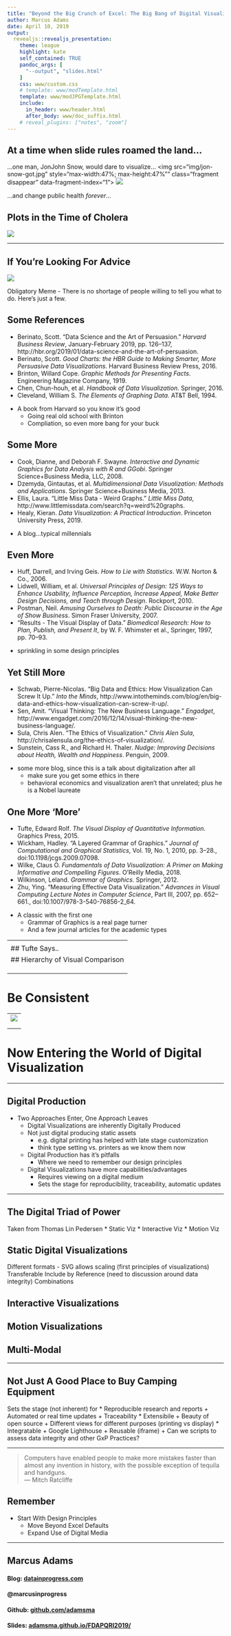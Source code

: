 ```yaml
---
title: "Beyond the Big Crunch of Excel: The Big Bang of Digital Visualizations"
author: Marcus Adams
date: April 10, 2019
output: 
  revealjs::revealjs_presentation:
    theme: league
    highlight: kate
    self_contained: TRUE
    pandoc_args: [
      "--output", "slides.html"
    ]
    css: www/custom.css
    # template: www/modTemplate.html
    template: www/modJPGTemplate.html
    include:
      in_header: www/header.html
      after_body: www/doc_suffix.html
    # reveal_plugins: ["notes", "zoom"]
---
```


<section class="titleslide level1">

<h1>At a time when slide rules roamed the land...</h1>

<p class="fragment fade-up" data-fragment-index="0">
  ...one man, 
	<span class="fragment strike-red" data-fragment-index="1">Jon</span><span 
		class="fragment insert-right" data-fragment-index="1">John</span>
	Snow, would dare to visualize...
  <img src="img/jon-snow-got.jpg" style="max-width:47%; max-height:47%"" class="fragment disappear" data-fragment-index="1">
  <img src="img/john-snow.jpg" class="fragment appear" style="max-width:47%; max-height:47%" data-fragment-index="1">
</p>



<p class="fragment fade-up" data-fragment-index="3">
  ...and change public health *forever*...
</p>

## Plots in the Time of Cholera

![](img/snow_map.png){style="max-width:65%; max-height:65%"}
</section>

-------------------------------------------------------------------------------

<section class="titleslide level1">
<h1>If You're Looking For Advice</h1>

![](img/obligatory-meme.png)

<aside class = "notes">
  Obligatory Meme - There is no shortage of people willing to tell you what to do. Here's just a few.
</aside>

## Some References

* Berinato, Scott. “Data Science and the Art of Persuasion.” *Harvard Business Review*, January-February 2019, pp. 126–137, http://hbr.org/2019/01/data-science-and-the-art-of-persuasion.
* Berinato, Scott. *Good Charts: the HBR Guide to Making Smarter, More Persuasive Data Visualizations*. Harvard Business Review Press, 2016.
* Brinton, Willard Cope. *Graphic Methods for Presenting Facts*. Engineering Magazine Company, 1919.
* Chen, Chun-houh, et al. *Handbook of Data Visualization*. Springer, 2016.
* Cleveland, William S. *The Elements of Graphing Data*. AT&T Bell, 1994.

<aside class = "notes">
  * A book from Harvard so you know it's good
  * Going real old school with Brinton
  * Compliation, so even more bang for your buck
</aside>

## Some More

* Cook, Dianne, and Deborah F. Swayne. *Interactive and Dynamic Graphics for Data Analysis with R and GGobi*. Springer Science+Business Media, LLC, 2008.
* Dzemyda, Gintautas, et al. *Multidimensional Data Visualization: Methods and Applications*. Springer Science+Business Media, 2013.
* Ellis, Laura. “Little Miss Data - Weird Graphs.” *Little Miss Data*, http://www.littlemissdata.com/search?q=weird%20graphs.
* Healy, Kieran. *Data Visualization: A Practical Introduction*. Princeton University Press, 2019.

<aside class = "notes">
  * A blog...typical millennials
</aside>

## Even More

* Huff, Darrell, and Irving Geis. *How to Lie with Statistics*. W.W. Norton & Co., 2006.
* Lidwell, William, et al. *Universal Principles of Design: 125 Ways to Enhance Usability, Influence Perception, Increase Appeal, Make Better Design Decisions, and Teach through Design*. Rockport, 2010.
* Postman, Neil. *Amusing Ourselves to Death: Public Discourse in the Age of Show Business*. Simon Fraser University, 2007.
* “Results - The Visual Display of Data.” *Biomedical Research: How to Plan, Publish, and Present It*, by W. F. Whimster et al., Springer, 1997, pp. 70–93.

<aside class = "notes">
  * sprinkling in some design principles
</aside>

## Yet Still More

* Schwab, Pierre-Nicolas. “Big Data and Ethics: How Visualization Can Screw It Up.” *Into the Minds*, http://www.intotheminds.com/blog/en/big-data-and-ethics-how-visualization-can-screw-it-up/.
* Sen, Amit. “Visual Thinking: The New Business Language.” *Engadget*, http://www.engadget.com/2016/12/14/visual-thinking-the-new-business-language/.
* Sula, Chris Alen. “The Ethics of Visualization.” *Chris Alen Sula*, http://chrisalensula.org/the-ethics-of-visualization/.
* Sunstein, Cass R., and Richard H. Thaler. *Nudge: Improving Decisions about Health, Wealth and Happiness*. Penguin, 2009.

<aside class = "notes">
  * some more blog, since this is a talk about digitalization after all
  * make sure you get some ethics in there
  * behavioral economics and visualization aren't that unrelated; plus he is a Nobel laureate
</aside>

## One More 'More'
* Tufte, Edward Rolf. *The Visual Display of Quantitative Information*. Graphics Press, 2015.
* Wickham, Hadley. “A Layered Grammar of Graphics.” *Journal of Computational and Graphical Statistics*, Vol. 19, No. 1, 2010, pp. 3–28., doi:10.1198/jcgs.2009.07098.
* Wilke, Claus O. *Fundamentals of Data Visualization: A Primer on Making Informative and Compelling Figures*. O'Reilly Media, 2018.
* Wilkinson, Leland. *Grammar of Graphics*. Springer, 2012.
* Zhu, Ying. “Measuring Effective Data Visualization.” *Advances in Visual Computing Lecture Notes in Computer Science*, Part III, 2007, pp. 652–661., doi:10.1007/978-3-540-76856-2_64.

<aside class = "notes">
  * A classic with the first one
  * Grammar of Graphics is a real page turner
  * And a few journal articles for the academic types
</aside>

</section>

-------------------------------------------------------------------------------
<h1>Be Purposeful</h1>
<section class="titleslide level1">
## Philosophical Considerations

<aside class = "notes">

</aside>

## Pragmatic Considerations



<aside class = "notes">
  If it's a statistical control chart, don't put on specs. Use a histogram
</aside>

</section>

-------------------------------------------------------------------------------
<h1>Be Deliberate</h1>
<section class="titleslide level1">

## Tufte Says..

## Hierarchy of Visual Comparison

<aside class = "notes">

</aside>

</section>

-------------------------------------------------------------------------------
<h1>Be Consistent</h1>
<section class="titleslide level1">

<aside class = "notes">

</aside>

</section>

-------------------------------------------------------------------------------
<h1>Then There Was Excel...</h1>
<section class="titleslide level1">
  ![](img/Clippy_Excel.png)
<aside class = "notes">

</aside>

-------------------------------------------------------------------------------
![](img/3dBar.jpg)

<aside class = "notes">
  "That's an appropriate use of a 3D Bar Chart" -- No one ever
</aside>

</section>

-------------------------------------------------------------------------------
<h1>Now Entering the World of Digital Visualization</h1>
<section class="titleslide level1">

<aside class = "notes">
</aside>

</section>

-------------------------------------------------------------------------------

<section class="titleslide level1">

<h1>Digital Production</h1>

<aside class = "notes">
  * Two Approaches Enter, One Approach Leaves
  * Digital Visualizations are inherently Digitally Produced
  * Not just digital producing static assets
  	+ e.g. digital printing has helped with late stage customization
  	+ think type setting vs. printers as we know them now
  * Digital Production has it's pitfalls
  	+ Where we need to remember our design principles
  * Digital Visualizations have more capabilities/advantages
  	+ Requires viewing on a digital medium
  	+ Sets the stage for reproducibility, traceability, automatic updates
</aside>

</section>

-------------------------------------------------------------------------------

<section class="titleslide level1">
<h1>The Digital Triad of Power</h1>

<aside class = "notes">
  Taken from Thomas Lin Pedersen
  * Static Viz
  * Interactive Viz
  * Motion Viz
</aside>

## Static Digital Visualizations

<aside class = "notes">
  Different formats - SVG allows scaling (first principles of visualizations)
  Transferable
  Include by Reference (need to discussion around data integrity)
  Combinations
</aside>

## Interactive Visualizations

## Motion Visualizations

## Multi-Modal

</section>

-------------------------------------------------------------------------------

<section class="titleslide level1">
<h1>Not Just A Good Place to Buy Camping Equipment</h1>

<aside class = "notes">
Sets the stage (not inherent) for
  * Reproducible research and reports
    + Automated or real time updates
    + Traceability
  * Extensibile
    + Beauty of open source
    + Different views for different purposes (printing vs display)
  * Integratable
    + Google Lighthouse
    + Reusable (iframe)
    + Can we scripts to assess data integrity and other GxP Practices?
  
</aside>

</section>

--------------------------------------

<blockquote class="single-quote">
Computers have enabled people to make more mistakes faster than almost any invention in history, with the possible exception of tequila and handguns.<br>
--- Mitch Ratcliffe
</blockquote>

<aside class = "notes">
  ## Remember
    * Start With Design Principles
    * Move Beyond Excel Defaults
    * Expand Use of Digital Media
</aside>

--------------------------------------

<div style="text-align: left; vertical-align: middle">
  <h2>Marcus Adams</h2>
  <h4>Blog:
    <a href="datainprogress.com/blog">datainprogress.com</a>
  </h4>
  <h4>@marcusinprogress</h4>
  <h4>Github: 
    <a href="https://github.com/adamsma">github.com/adamsma</a>
  </h4>
  <h4>Slides: 
    <a href="https://adamsma.github.io/FDAPQRI2019/">adamsma.github.io/FDAPQRI2019/</a>
  </h4>
</div>
